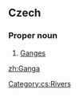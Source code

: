 ==Czech==

===Proper noun===
{{cs-proper noun|g=f}}

# [[Ganges]]

[[Category:cs:Rivers]]

[[zh:Ganga]]